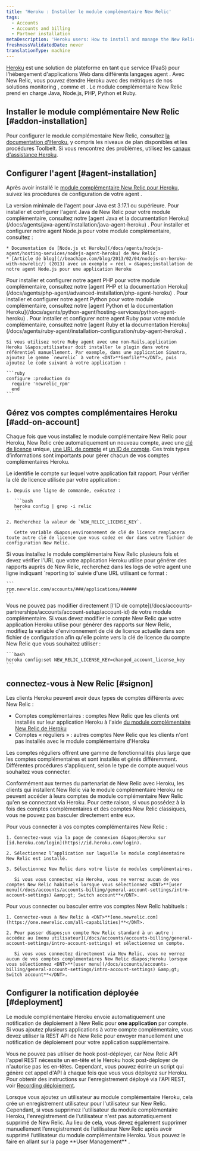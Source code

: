```yaml
---
title: 'Heroku : Installer le module complémentaire New Relic'
tags:
  - Accounts
  - Accounts and billing
  - Partner installation
metaDescription: 'Heroku users: How to install and manage the New Relic agent as an add-on account.'
freshnessValidatedDate: never
translationType: machine
---
```


[Heroku](https://devcenter.heroku.com/articles/newrelic) est une solution de plateforme en tant que service (PaaS) pour l&apos;hébergement d&apos;applications Web dans différents langages agent . Avec New Relic, vous pouvez étendre Heroku avec des métriques de nos solutions monitoring , comme <InlinePopover type="apm" />et <InlinePopover type="browser" />. Le module complémentaire New Relic prend en charge Java, Node.js, PHP, Python et Ruby.

## Installer le module complémentaire New Relic [#addon-installation]

Pour configurer le module complémentaire New Relic, consultez [la documentation d&apos;Heroku](https://devcenter.heroku.com/articles/newrelic), y compris les niveaux de plan disponibles et les procédures Toolbelt. Si vous rencontrez des problèmes, utilisez les [canaux d&apos;assistance Heroku](https://devcenter.heroku.com/articles/support-channels).

## Configurer l&apos;agent [#agent-installation]

Après avoir installé le [module complémentaire New Relic pour Heroku](https://devcenter.heroku.com/articles/newrelic), suivez les procédures de configuration de votre agent <InlinePopover type="apm" />.

<CollapserGroup>
  <Collapser id="heroku-java" title="Java">
    La version minimale de l&apos;agent pour Java est 3.17.1 ou supérieure. Pour installer et configurer l&apos;agent Java de New Relic pour votre module complémentaire, consultez notre [agent Java et la documentation Heroku](/docs/agents/java-agent/installation/java-agent-heroku) .
  </Collapser>

  <Collapser id="heroku-nodejs" title="Node.js">
    Pour installer et configurer notre agent Node.js pour votre module complémentaire, consultez :

    * Documentation de [Node.js et Heroku](/docs/agents/nodejs-agent/hosting-services/nodejs-agent-heroku) de New Relic
    * [Article de blog](//beachape.com/blog/2013/02/04/nodejs-on-heroku-with-newrelic/) (2013) avec un exemple « réel » d&apos;installation de notre agent Node.js pour une application Heroku
  </Collapser>

  <Collapser id="heroku-php" title="PHP">
    Pour installer et configurer notre agent PHP pour votre module complémentaire, consultez notre [agent PHP et la documentation Heroku](/docs/agents/php-agent/advanced-installation/php-agent-heroku) .
  </Collapser>

  <Collapser id="heroku-python" title="Python">
    Pour installer et configurer notre agent Python pour votre module complémentaire, consultez notre [agent Python et la documentation Heroku](/docs/agents/python-agent/hosting-services/python-agent-heroku) .
  </Collapser>

  <Collapser id="heroku-ruby" title="Ruby">
    Pour installer et configurer notre agent Ruby pour votre module complémentaire, consultez notre [agent Ruby et la documentation Heroku](/docs/agents/ruby-agent/installation-configuration/ruby-agent-heroku) .

    Si vous utilisez notre Ruby agent avec une non-Rails,application Heroku l&apos;utilisateur doit installer le plugin dans votre référentiel manuellement. Par exemple, dans une application Sinatra, ajoutez le gemme `newrelic` à votre <DNT>**Gemfile**</DNT>, puis ajoutez le code suivant à votre application :

    ```ruby
    configure :production do
      require 'newrelic_rpm'
      end
    ```
  </Collapser>
</CollapserGroup>

## Gérez vos comptes complémentaires Heroku [#add-on-account]

Chaque fois que vous installez le module complémentaire New Relic pour Heroku, New Relic crée automatiquement un nouveau compte, avec une [clé de licence](#heroku-add-on-license-key) unique, [une URL de compte](#heroku-add-on-account-url) et [un ID de compte](#heroku-add-on-account). Ces trois types d’informations sont importants pour gérer chacun de vos comptes complémentaires Heroku.

<CollapserGroup>
  <Collapser id="heroku-add-on-license-key" title="clé de licence">
    Le <InlinePopover type="licenseKey" />identifie le compte sur lequel votre application fait rapport. Pour vérifier la clé de licence utilisée par votre application :

    1. Depuis une ligne de commande, exécutez :

       ```bash
       heroku config | grep -i relic
       ```

    2. Recherchez la valeur de `NEW_RELIC_LICENSE_KEY`.

       Cette variable d&apos;environnement de clé de licence remplacera toute autre clé de licence que vous codez en dur dans votre fichier de configuration New Relic.
  </Collapser>

  <Collapser id="heroku-add-on-account-url" title="URL du compte">
    Si vous installez le module complémentaire New Relic plusieurs fois et devez vérifier l&apos;URL que votre application Heroku utilise pour générer des rapports auprès de New Relic, recherchez dans les logs de votre agent une ligne indiquant `reporting to` suivie d&apos;une URL utilisant ce format :

    ```
    rpm.newrelic.com/accounts/###/applications/######
    ```
  </Collapser>

  <Collapser id="heroku-add-on-account" title="ID de compte">
    Vous ne pouvez pas modifier directement [l&apos;ID de compte](/docs/accounts-partnerships/accounts/account-setup/account-id) de votre module complémentaire. Si vous devez modifier le compte New Relic que votre application Heroku utilise pour générer des rapports sur New Relic, modifiez la variable d&apos;environnement de clé de licence actuelle dans son fichier de configuration afin qu&apos;elle pointe vers la clé de licence du compte New Relic que vous souhaitez utiliser :

    ```bash
    heroku config:set NEW_RELIC_LICENSE_KEY=changed_account_license_key
    ```
  </Collapser>
</CollapserGroup>

## connectez-vous à New Relic [#signon]

Les clients Heroku peuvent avoir deux types de comptes différents avec New Relic :

* Comptes complémentaires : comptes New Relic que les clients ont installés sur leur application Heroku à l&apos;aide [du module complémentaire New Relic de Heroku](https://addons.heroku.com/newrelic)
* Comptes « réguliers » : autres comptes New Relic que les clients n&apos;ont pas installés avec le module complémentaire d&apos;Heroku

Les comptes réguliers offrent une gamme de fonctionnalités plus large que les comptes complémentaires et sont installés et gérés différemment. Différentes procédures s&apos;appliquent, selon le type de compte auquel vous souhaitez vous connecter.

Conformément aux termes du partenariat de New Relic avec Heroku, les clients qui installent New Relic via le module complémentaire Heroku ne peuvent accéder à leurs comptes de module complémentaire New Relic qu&apos;en se connectant via Heroku. Pour cette raison, si vous possédez à la fois des comptes complémentaires et des comptes New Relic classiques, vous ne pouvez pas basculer directement entre eux.

<CollapserGroup>
  <Collapser id="heroku-add-on-login" title="Connectez-vous au compte complémentaire New Relic via Heroku">
    Pour vous connecter à vos comptes complémentaires New Relic :

    1. Connectez-vous via la page de connexion d&apos;Heroku sur [id.heroku.com/login](https://id.heroku.com/login).

    2. Sélectionnez l’application sur laquelle le module complémentaire New Relic est installé.

    3. Sélectionnez New Relic dans votre liste de modules complémentaires.

       Si vous vous connectez via Heroku, vous ne verrez aucun de vos comptes New Relic habituels lorsque vous sélectionnez <DNT>**[user menu](/docs/accounts/accounts-billing/general-account-settings/intro-account-settings) &amp;gt; Switch account**</DNT>.
  </Collapser>

  <Collapser id="regular-login" title="Connectez-vous aux comptes New Relic habituels">
    Pour vous connecter ou basculer entre vos comptes New Relic habituels :

    1. Connectez-vous à New Relic à <DNT>**[one.newrelic.com](https://one.newrelic.com/all-capabilities)**</DNT>.

    2. Pour passer d&apos;un compte New Relic standard à un autre : accédez au [menu utilisateur](/docs/accounts/accounts-billing/general-account-settings/intro-account-settings) et sélectionnez un compte.

       Si vous vous connectez directement via New Relic, vous ne verrez aucun de vos comptes complémentaires New Relic d&apos;Heroku lorsque vous sélectionnez <DNT>**[user menu](/docs/accounts/accounts-billing/general-account-settings/intro-account-settings) &amp;gt; Switch account**</DNT>.
  </Collapser>
</CollapserGroup>

## Configurer la notification déployée [#deployment]

Le module complémentaire Heroku envoie automatiquement une notification de déploiement à New Relic pour <DNT>**one application**</DNT> par compte. Si vous ajoutez plusieurs applications à votre compte complémentaire, vous devez utiliser la REST API de New Relic pour envoyer manuellement une notification de déploiement pour votre application supplémentaire.

Vous ne pouvez pas utiliser de hook post-déployer, car New Relic API l&apos;appel REST nécessite un en-tête et le Heroku hook post-déployer de n&apos;autorise pas les en-têtes. Cependant, vous pouvez écrire un script qui génère cet appel d&apos;API à chaque fois que vous vous déployez sur Heroku. Pour obtenir des instructions sur l&apos;enregistrement déployé via l&apos;API REST, voir [Recording déploiement](/docs/apm/new-relic-apm/maintenance/recording-deployments#api).

<Callout variant="important">
  Lorsque vous ajoutez un utilisateur au module complémentaire Heroku, cela crée un enregistrement utilisateur pour l&apos;utilisateur sur New Relic. Cependant, si vous supprimez l&apos;utilisateur du module complémentaire Heroku, l&apos;enregistrement de l&apos;utilisateur n&apos;est pas automatiquement supprimé de New Relic. Au lieu de cela, vous devez également supprimer manuellement l’enregistrement de l’utilisateur New Relic après avoir supprimé l’utilisateur du module complémentaire Heroku. Vous pouvez le faire en allant sur la page <DNT>**User Management**</DNT> .
</Callout>